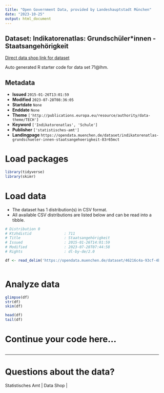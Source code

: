```yaml
---
title: "Open Government Data, provided by Landeshauptstadt München"
date: "2023-10-25"
output: html_document
---
```


## Dataset: Indikatorenatlas: Grundschüler*innen - Staatsangehörigkeit

[Direct data shop link for dataset](https://opendata.muenchen.de/dataset/indikatorenatlas-grundschueler-innen-staatsangehoerigkeit-83r65mct)

Auto generated R starter code for data set 71@lhm.

## Metadata

- **Issued** `2015-01-26T13:01:59`
- **Modified** `2023-07-28T08:36:05`
- **Startdate** `None`
- **Enddate** `None`
- **Theme** `['http://publications.europa.eu/resource/authority/data-theme/TECH']`
- **Keyword** `['Indikatorenatlas', 'Schule']`
- **Publisher** `['statistisches-amt']`
- **Landingpage** `https://opendata.muenchen.de/dataset/indikatorenatlas-grundschueler-innen-staatsangehoerigkeit-83r65mct`


# Load packages

```r

library(tidyverse)
library(skimr)

```

# Load data

-   The dataset has 1 distribution(s) in CSV format.
-   All available CSV distributions are listed below and can be read into a tibble.

```r

# Distribution 0
# Ktzhdistid               : 711
# Title                    : Staatsangehörigkeit
# Issued                   : 2015-01-26T14:01:59
# Modified                 : 2023-07-28T07:44:58
# Rights                   : dl-by-de/2.0

df <- read_delim('https://opendata.muenchen.de/dataset/46216c4a-93cf-4bf4-aa50-ceaab3bcc6d3/resource/450a8be2-76b4-45f2-9c9f-1517db8beea5/download/indikat_grundschueler_innen_staatsangehoerigkeit_240723.csv')



```

# Analyze data

```r

glimpse(df)
str(df)
skim(df)

head(df)
tail(df)

```

# Continue your code here...

```r

```

------------------------------------------------------------------------

# Questions about the data?

Statistisches Amt | Data Shop | 
